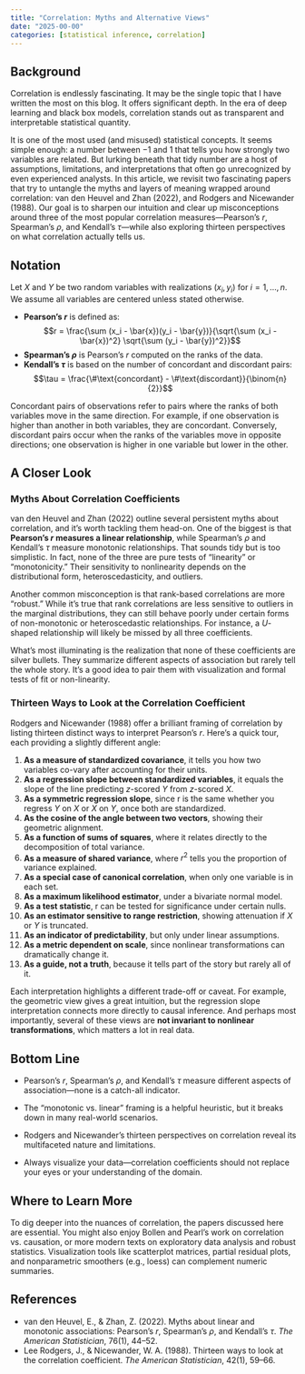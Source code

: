 ```yaml
---
title: "Correlation: Myths and Alternative Views"
date: "2025-00-00"
categories: [statistical inference, correlation]
---
```


## Background

Correlation is endlessly fascinating. It may be the single topic that I have written the most on this blog. It offers significant depth. In the era of deep learning and black box models, correlation stands out as transparent and interpretable statistical quantity.


It is one of the most used (and misused) statistical concepts. It seems simple enough: a number between $-1$ and $1$ that tells you how strongly two variables are related. But lurking beneath that tidy number are a host of assumptions, limitations, and interpretations that often go unrecognized by even experienced analysts. In this article, we revisit two fascinating papers that try to untangle the myths and layers of meaning wrapped around correlation: van den Heuvel and Zhan (2022), and Rodgers and Nicewander (1988). Our goal is to sharpen our intuition and clear up misconceptions around three of the most popular correlation measures—Pearson's $r$, Spearman's $\rho$, and Kendall's $\tau$—while also exploring thirteen perspectives on what correlation actually tells us.

## Notation

Let $X$ and $Y$ be two random variables with realizations $(x_i, y_i)$ for $i = 1, \ldots, n$. We assume all variables are centered unless stated otherwise.

- **Pearson’s $r$** is defined as:
  $$r = \frac{\sum (x_i - \bar{x})(y_i - \bar{y})}{\sqrt{\sum (x_i - \bar{x})^2} \sqrt{\sum (y_i - \bar{y})^2}}$$
- **Spearman’s $\rho$** is Pearson’s $r$ computed on the ranks of the data.
- **Kendall’s $\tau$** is based on the number of concordant and discordant pairs:
  $$\tau = \frac{\#\text{concordant} - \#\text{discordant}}{\binom{n}{2}}$$

Concordant pairs of observations refer to pairs where the ranks of both variables move in the same direction. For example, if one observation is higher than another in both variables, they are concordant. Conversely, discordant pairs occur when the ranks of the variables move in opposite directions; one observation is higher in one variable but lower in the other. 

## A Closer Look

### Myths About Correlation Coefficients

van den Heuvel and Zhan (2022) outline several persistent myths about correlation, and it’s worth tackling them head-on. One of the biggest is that **Pearson’s $r$ measures a linear relationship**, while Spearman’s $\rho$ and Kendall’s $\tau$ measure monotonic relationships. That sounds tidy but is too simplistic. In fact, none of the three are pure tests of “linearity” or “monotonicity.” Their sensitivity to nonlinearity depends on the distributional form, heteroscedasticity, and outliers.

Another common misconception is that rank-based correlations are more “robust.” While it’s true that rank correlations are less sensitive to outliers in the marginal distributions, they can still behave poorly under certain forms of non-monotonic or heteroscedastic relationships. For instance, a $U$-shaped relationship will likely be missed by all three coefficients.

What’s most illuminating is the realization that none of these coefficients are silver bullets. They summarize different aspects of association but rarely tell the whole story. It’s a good idea to pair them with visualization and formal tests of fit or non-linearity.

### Thirteen Ways to Look at the Correlation Coefficient

Rodgers and Nicewander (1988) offer a brilliant framing of correlation by listing thirteen distinct ways to interpret Pearson’s $r$. Here’s a quick tour, each providing a slightly different angle:

1. **As a measure of standardized covariance**, it tells you how two variables co-vary after accounting for their units.
2. **As a regression slope between standardized variables**, it equals the slope of the line predicting $z$-scored $Y$ from $z$-scored $X$.
3. **As a symmetric regression slope**, since r is the same whether you regress $Y$ on $X$ or $X$ on $Y$, once both are standardized.
4. **As the cosine of the angle between two vectors**, showing their geometric alignment.
5. **As a function of sums of squares**, where it relates directly to the decomposition of total variance.
6. **As a measure of shared variance**, where $r^2$ tells you the proportion of variance explained.
7. **As a special case of canonical correlation**, when only one variable is in each set.
8. **As a maximum likelihood estimator**, under a bivariate normal model.
9. **As a test statistic**, r can be tested for significance under certain nulls.
10. **As an estimator sensitive to range restriction**, showing attenuation if $X$ or $Y$ is truncated.
11. **As an indicator of predictability**, but only under linear assumptions.
12. **As a metric dependent on scale**, since nonlinear transformations can dramatically change it.
13. **As a guide, not a truth**, because it tells part of the story but rarely all of it.

Each interpretation highlights a different trade-off or caveat. For example, the geometric view gives a great intuition, but the regression slope interpretation connects more directly to causal inference. And perhaps most importantly, several of these views are **not invariant to nonlinear transformations**, which matters a lot in real data.

## Bottom Line

- Pearson’s $r$, Spearman’s $\rho$, and Kendall’s $\tau$ measure different aspects of association—none is a catch-all indicator.

- The “monotonic vs. linear” framing is a helpful heuristic, but it breaks down in many real-world scenarios.

- Rodgers and Nicewander's thirteen perspectives on correlation reveal its multifaceted nature and limitations.

- Always visualize your data—correlation coefficients should not replace your eyes or your understanding of the domain.

## Where to Learn More

To dig deeper into the nuances of correlation, the papers discussed here are essential. You might also enjoy Bollen and Pearl's work on correlation vs. causation, or more modern texts on exploratory data analysis and robust statistics. Visualization tools like scatterplot matrices, partial residual plots, and nonparametric smoothers (e.g., loess) can complement numeric summaries.

## References

- van den Heuvel, E., & Zhan, Z. (2022). Myths about linear and monotonic associations: Pearson’s $r$, Spearman’s $\rho$, and Kendall’s $\tau$. *The American Statistician*, 76(1), 44–52.
- Lee Rodgers, J., & Nicewander, W. A. (1988). Thirteen ways to look at the correlation coefficient. *The American Statistician*, 42(1), 59–66.

